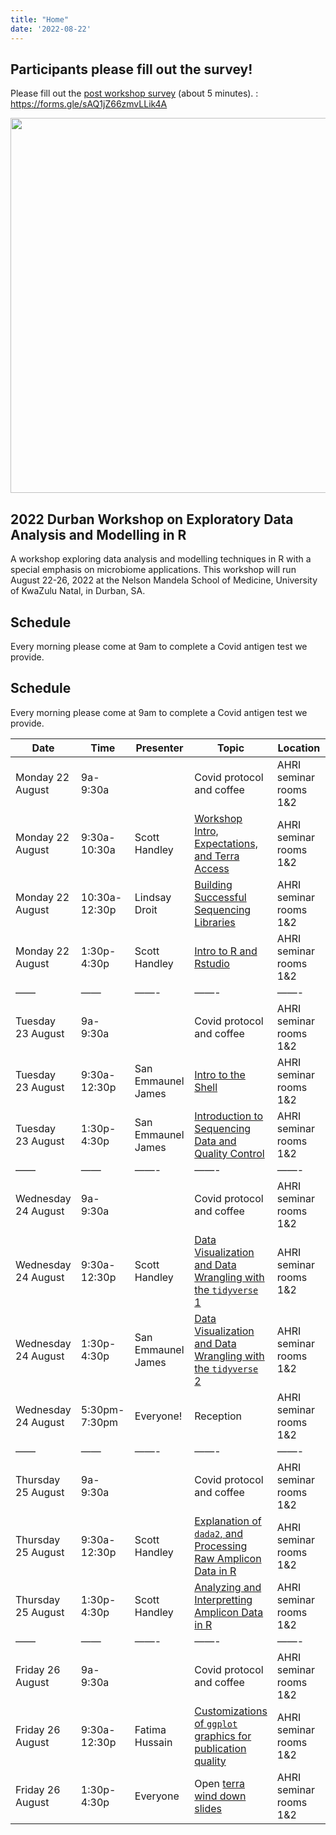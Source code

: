 ```yaml
---
title: "Home"
date: '2022-08-22'
---
```

## Participants please fill out the survey!

Please fill out the [post workshop survey](https://forms.gle/sAQ1jZ66zmvLLik4A) (about 5 minutes). : [https://forms.gle/sAQ1jZ66zmvLLik4A](https://forms.gle/sAQ1jZ66zmvLLik4A)

![](/_index_files/durban_data_map_960.png){width=600px}

## 2022 Durban Workshop on Exploratory Data Analysis and Modelling in R

A workshop exploring data analysis and modelling 
techniques in R with a special emphasis on microbiome applications. This 
workshop will run August 22-26, 2022 at the Nelson Mandela School 
of Medicine, University of KwaZulu Natal, in Durban, SA.

## Schedule 

Every morning please come at 9am to complete a Covid antigen test we provide.

## Schedule 

Every morning please come at 9am to complete a Covid antigen test we provide.

| Date | Time|Presenter|Topic|Location|
| ------ | ------ | ------- | ------- | ------- |
| Monday 22 August  | 9a-9:30a |  | Covid protocol and coffee | AHRI seminar rooms 1&2 |
| Monday 22 August  | 9:30a-10:30a | Scott Handley | [Workshop Intro, Expectations,  and Terra Access](/modules/intro-terra-access) | AHRI seminar rooms 1&2 |
| Monday 22 August  | 10:30a-12:30p | Lindsay Droit | [Building Successful Sequencing Libraries](/modules/building-successful-libraries) | AHRI seminar rooms 1&2 |
| Monday 22 August | 1:30p-4:30p | Scott Handley | [Intro to R and Rstudio](/modules/intro-to-r)| AHRI seminar rooms 1&2 |
| ------ | ------ | ------- | ------- | ------- |
| Tuesday 23 August  | 9a-9:30a |  | Covid protocol and coffee | AHRI seminar rooms 1&2 |
| Tuesday 23 August  | 9:30a-12:30p | San Emmaunel James | [Intro to the Shell](/modules/intro-unix)  | AHRI seminar rooms 1&2 |
| Tuesday 23 August | 1:30p-4:30p | San Emmaunel James  | [Introduction to Sequencing Data and Quality Control](/modules/intro-bioinformatics) | AHRI seminar rooms 1&2 |
| ------ | ------ | ------- | ------- | ------- |
| Wednesday 24 August  | 9a-9:30a |  | Covid protocol and coffee | AHRI seminar rooms 1&2 |
| Wednesday 24 August  | 9:30a-12:30p | Scott Handley | [Data Visualization and Data Wrangling with the `tidyverse` 1](/modules/data-wrangling-module/) | AHRI seminar rooms 1&2 |
| Wednesday 24 August | 1:30p-4:30p | San Emmaunel James | [Data Visualization and Data Wrangling with the `tidyverse` 2](/modules/data-wrangling-module/) | AHRI seminar rooms 1&2 |
| Wednesday 24 August | 5:30pm-7:30pm | Everyone! | Reception | AHRI seminar rooms 1&2 |
| ------ | ------ | ------- | ------- | ------- |
| Thursday 25 August  | 9a-9:30a |  | Covid protocol and coffee | AHRI seminar rooms 1&2 |
| Thursday 25 August | 9:30a-12:30p | Scott Handley | [Explanation of `dada2`, and Processing Raw Amplicon Data in R](/modules/16S-amplicon) | AHRI seminar rooms 1&2 |
| Thursday 25 August  | 1:30p-4:30p | Scott Handley | [Analyzing and Interpretting Amplicon Data in R](/modules/16S-amplicon) | AHRI seminar rooms 1&2 |
| ------ | ------ | ------- | ------- | ------- |
| Friday 26 August  | 9a-9:30a |  | Covid protocol and coffee | AHRI seminar rooms 1&2 |
| Friday 26 August  | 9:30a-12:30p | Fatima Hussain | [Customizations of `ggplot` graphics for publication quality](/modules/figure-customization-module) | AHRI seminar rooms 1&2 |
| Friday 26 August  | 1:30p-4:30p | Everyone | Open  [terra wind down slides](Terra_Wind_down.pdf)  | AHRI seminar rooms 1&2 |
